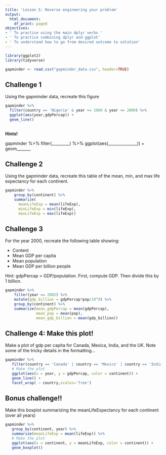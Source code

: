 ```yaml
---
title: 'Lesson 5: Reverse engineering your problem'
output:
  html_document:
    df_print: paged
objectives:
- ' To practice using the main dplyr verbs '
- ' To practice combining dplyr and ggplot'
- ' To understand how to go from desired outcome to solution'
---
```


```r
library(ggplot2)
library(tidyverse)
```


```r
gapminder <- read.csv("gapminder_data.csv", header=TRUE)
```

## Challenge 1

Using the gapminder data, recreate this figure

```r
gapminder %>%
  filter(country == 'Nigeria' & year >= 1960 & year <= 2000) %>%
  ggplot(aes(year,gdpPercap)) +
  geom_line()
  

```

**Hints!**

gapminder %>%
  filter(_________) %>%
  ggplot(aes(______,________)) +
  geom_______
  
  

## Challenge 2

Using the gapminder data, recreate this table of the mean, min, and max life expectancy for each continent.

```r
gapminder %>%
    group_by(continent) %>%
    summarize(
      meanLifeExp = mean(lifeExp),
      minLifeExp = min(lifeExp),
      maxLifeExp = max(lifeExp))
```

## Challenge 3

For the year 2000, recreate the following table showing:

- Content
- Mean GDP per capita
- Mean population 
- Mean GDP per billion people 

Hint: gdpPercap = GDP/population. First, compute GDP. Then divide this by 1 billion.


```r
gapminder %>%
    filter(year == 2002) %>% 
    mutate(gdp_billion = gdpPercap*pop/10^9) %>%
    group_by(continent) %>%
    summarize(mean_gdpPercap = mean(gdpPercap),
              mean_pop = mean(pop),
              mean_gdp_billion = mean(gdp_billion))
```

## Challenge 4: Make this plot!

Make a plot of gdp per capita for Canada, Mexica, India, and the UK. 
Note some of the tricky details in the formatting...



```r
gapminder %>%
   filter(country == 'Canada' | country == 'Mexico' | country == 'India' | country == 'United Kingdom') %>% 
   # Make the plot
   ggplot(aes(x = year, y = gdpPercap, color = continent)) +
   geom_line() +
   facet_wrap( ~ country,scales='free')
```


## Bonus challenge!!

Make this boxplot summarizing the meanLifeExpectancy for each continent (over all years)

```r
gapminder %>%
   group_by(continent, year) %>%
   summarize(meanLifeExp = mean(lifeExp)) %>%
   # Make the plot
   ggplot(aes(x = continent, y = meanLifeExp, color = continent)) +
   geom_boxplot()
```

